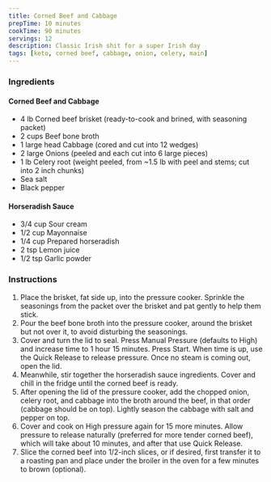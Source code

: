 ```yaml
---
title: Corned Beef and Cabbage
prepTime: 10 minutes
cookTime: 90 minutes
servings: 12
description: Classic Irish shit for a super Irish day
tags: [keto, corned beef, cabbage, onion, celery, main]
---
```


### Ingredients

#### Corned Beef and Cabbage

- 4 lb Corned beef brisket (ready-to-cook and brined, with seasoning packet)
- 2 cups Beef bone broth
- 1 large head Cabbage (cored and cut into 12 wedges)
- 2 large Onions (peeled and each cut into 6 large pieces)
- 1 lb Celery root (weight peeled, from ~1.5 lb with peel and stems; cut into 2 inch chunks)
- Sea salt
- Black pepper

#### Horseradish Sauce

- 3/4 cup Sour cream
- 1/2 cup Mayonnaise
- 1/4 cup Prepared horseradish
- 2 tsp Lemon juice
- 1/2 tsp Garlic powder

### Instructions

1. Place the brisket, fat side up, into the pressure cooker. Sprinkle the seasonings from the packet over the brisket and pat gently to help them stick.
1. Pour the beef bone broth into the pressure cooker, around the brisket but not over it, to avoid disturbing the seasonings.
1. Cover and turn the lid to seal. Press Manual Pressure (defaults to High) and increase time to 1 hour 15 minutes. Press Start. When time is up, use the Quick Release to release pressure. Once no steam is coming out, open the lid.
1. Meanwhile, stir together the horseradish sauce ingredients. Cover and chill in the fridge until the corned beef is ready.
1. After opening the lid of the pressure cooker, add the chopped onion, celery root, and cabbage into the broth around the beef, in that order (cabbage should be on top). Lightly season the cabbage with salt and pepper on top.
1. Cover and cook on High pressure again for 15 more minutes. Allow pressure to release naturally (preferred for more tender corned beef), which will take about 10 minutes, and after that use Quick Release.
1. Slice the corned beef into 1/2-inch slices, or if desired, first transfer it to a roasting pan and place under the broiler in the oven for a few minutes to brown (optional).
